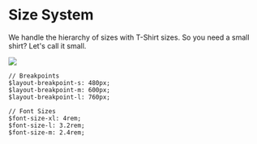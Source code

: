 
<Meta title='1.Docs|Size System'/>

# Size System
We handle the hierarchy of sizes with T-Shirt sizes. So you need a small shirt? Let's call it small. 

<img src={imgSizeSystem} />

````
// Breakpoints
$layout-breakpoint-s: 480px;
$layout-breakpoint-m: 600px;
$layout-breakpoint-l: 760px;

// Font Sizes
$font-size-xl: 4rem;
$font-size-l: 3.2rem;
$font-size-m: 2.4rem;
````